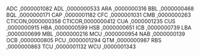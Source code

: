 ADC   ,0000001082
ADL   ,0000000533
ARA   ,0000000316
BBL   ,0000000468
BQL   ,0000000171
CAP   ,0000001182
CFC   ,0000001031
CMB   ,0000000263
CTICON,0000000358
CTICOR,0000000412
CUA   ,0000001235
CUS   ,0000000915
HBA   ,0000000599
HSB   ,0000000651
ICB   ,0000000739
LBA   ,0000000699
MBL   ,0000000216
MCU   ,0000000954
NAB   ,0000000139
OCB   ,0000000805
PCU   ,0000001294
QTM   ,0000000987
RBS   ,0000000863
TCU   ,0000001132
WCU   ,0000001343
